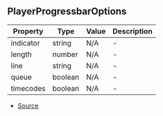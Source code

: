## PlayerProgressbarOptions


| Property | Type | Value | Description |
| ----------- | ----------- | ----------- | ----------- |
| indicator | string | N/A | - |
| length | number | N/A | - |
| line | string | N/A | - |
| queue | boolean | N/A | - |
| timecodes | boolean | N/A | - |


- [Source](https://github.com/Androz2091/discord-player/blob/e52c3ab/packages/discord-player/src/types/types.ts#L121)